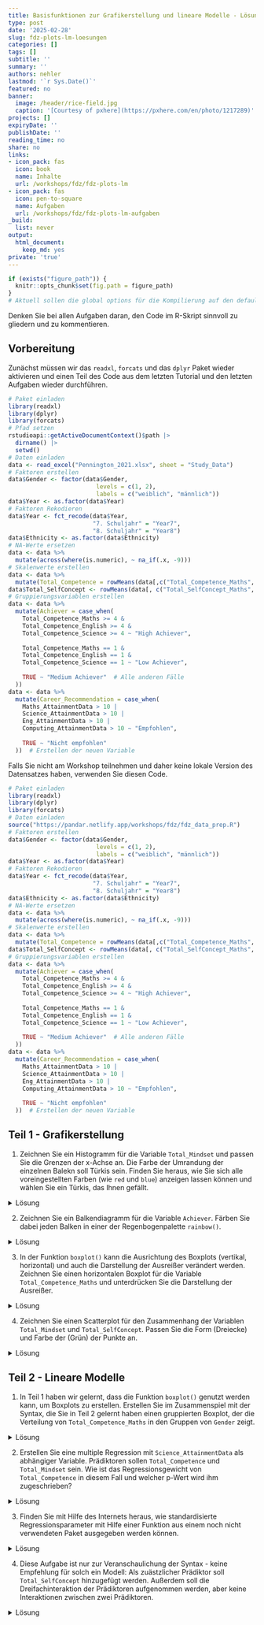 ```yaml
---
title: Basisfunktionen zur Grafikerstellung und lineare Modelle - Lösungen
type: post
date: '2025-02-28'
slug: fdz-plots-lm-loesungen
categories: []
tags: []
subtitle: ''
summary: ''
authors: nehler
lastmod: '`r Sys.Date()`'
featured: no
banner:
  image: /header/rice-field.jpg
  caption: '[Courtesy of pxhere](https://pxhere.com/en/photo/1217289)'
projects: []
expiryDate: ''
publishDate: ''
reading_time: no
share: no
links:
- icon_pack: fas
  icon: book
  name: Inhalte
  url: /workshops/fdz/fdz-plots-lm
- icon_pack: fas
  icon: pen-to-square
  name: Aufgaben
  url: /workshops/fdz/fdz-plots-lm-aufgaben
_build:
  list: never
output:
  html_document:
    keep_md: yes
private: 'true'
---
```




```r
if (exists("figure_path")) {
  knitr::opts_chunk$set(fig.path = figure_path)
}
# Aktuell sollen die global options für die Kompilierung auf den default Einstellungen gelassen werden
```

Denken Sie bei allen Aufgaben daran, den Code im R-Skript sinnvoll zu gliedern und zu kommentieren.


## Vorbereitung

Zunächst müssen wir das `readxl`, `forcats` und das `dplyr` Paket wieder aktivieren und einen Teil des Code aus dem letzten Tutorial und den letzten Aufgaben wieder durchführen.

```r
# Paket einladen
library(readxl)
library(dplyr)
library(forcats)
# Pfad setzen
rstudioapi::getActiveDocumentContext()$path |>
  dirname() |>
  setwd()
# Daten einladen
data <- read_excel("Pennington_2021.xlsx", sheet = "Study_Data")
# Faktoren erstellen
data$Gender <- factor(data$Gender, 
                         levels = c(1, 2),
                         labels = c("weiblich", "männlich"))
data$Year <- as.factor(data$Year)
# Faktoren Rekodieren
data$Year <- fct_recode(data$Year, 
                        "7. Schuljahr" = "Year7",
                        "8. Schuljahr" = "Year8")
data$Ethnicity <- as.factor(data$Ethnicity)
# NA-Werte ersetzen
data <- data %>%
  mutate(across(where(is.numeric), ~ na_if(.x, -9)))
# Skalenwerte erstellen
data <- data %>%
  mutate(Total_Competence = rowMeans(data[,c("Total_Competence_Maths", "Total_Competence_English", "Total_Competence_Science")]))
data$Total_SelfConcept <- rowMeans(data[, c("Total_SelfConcept_Maths", "Total_SelfConcept_Science", "Total_SelfConcept_English")]) 
# Gruppierungsvariablen erstellen
data <- data %>%
  mutate(Achiever = case_when(
    Total_Competence_Maths >= 4 & 
    Total_Competence_English >= 4 & 
    Total_Competence_Science >= 4 ~ "High Achiever",
    
    Total_Competence_Maths == 1 & 
    Total_Competence_English == 1 & 
    Total_Competence_Science == 1 ~ "Low Achiever",
    
    TRUE ~ "Medium Achiever"  # Alle anderen Fälle
  ))
data <- data %>%
  mutate(Career_Recommendation = case_when(
    Maths_AttainmentData > 10 |
    Science_AttainmentData > 10 |
    Eng_AttainmentData > 10 |
    Computing_AttainmentData > 10 ~ "Empfohlen",
    
    TRUE ~ "Nicht empfohlen"
  ))  # Erstellen der neuen Variable
```
Falls Sie nicht am Workshop teilnehmen und daher keine lokale Version des Datensatzes haben, verwenden Sie diesen Code.

```r
# Paket einladen
library(readxl)
library(dplyr)
library(forcats)
# Daten einladen
source("https://pandar.netlify.app/workshops/fdz/fdz_data_prep.R")
# Faktoren erstellen
data$Gender <- factor(data$Gender, 
                         levels = c(1, 2),
                         labels = c("weiblich", "männlich"))
data$Year <- as.factor(data$Year)
# Faktoren Rekodieren
data$Year <- fct_recode(data$Year, 
                        "7. Schuljahr" = "Year7",
                        "8. Schuljahr" = "Year8")
data$Ethnicity <- as.factor(data$Ethnicity)
# NA-Werte ersetzen
data <- data %>%
  mutate(across(where(is.numeric), ~ na_if(.x, -9)))
# Skalenwerte erstellen
data <- data %>%
  mutate(Total_Competence = rowMeans(data[,c("Total_Competence_Maths", "Total_Competence_English", "Total_Competence_Science")]))
data$Total_SelfConcept <- rowMeans(data[, c("Total_SelfConcept_Maths", "Total_SelfConcept_Science", "Total_SelfConcept_English")])
# Gruppierungsvariablen erstellen
data <- data %>%
  mutate(Achiever = case_when(
    Total_Competence_Maths >= 4 & 
    Total_Competence_English >= 4 & 
    Total_Competence_Science >= 4 ~ "High Achiever",
    
    Total_Competence_Maths == 1 & 
    Total_Competence_English == 1 & 
    Total_Competence_Science == 1 ~ "Low Achiever",
    
    TRUE ~ "Medium Achiever"  # Alle anderen Fälle
  ))
data <- data %>%
  mutate(Career_Recommendation = case_when(
    Maths_AttainmentData > 10 |
    Science_AttainmentData > 10 |
    Eng_AttainmentData > 10 |
    Computing_AttainmentData > 10 ~ "Empfohlen",
    
    TRUE ~ "Nicht empfohlen"
  ))  # Erstellen der neuen Variable
```



## Teil 1 - Grafikerstellung


1. Zeichnen Sie ein Histogramm für die Variable `Total_Mindset` und passen Sie die Grenzen der x-Achse an. Die Farbe der Umrandung der einzelnen Balekn soll Türkis sein. Finden Sie heraus, wie Sie sich alle voreingestellten Farben (wie `red` und `blue`) anzeigen lassen können und wählen Sie ein Türkis, das Ihnen gefällt.

<details><summary>Lösung</summary>

Um die Grenzen der x-Achse anzupassen, sollte zunächst der Bereich der Variable untersucht werden - bspw. mit der Funktion `summary()`.

```r
#### Aufgaben des Tutorials zu Basisfunktionen zur Grafikerstellung und linearen Modellen ----
##### Teil 1 -----
###### Aufgabe 1 ------
summary(data$Total_Mindset) # Überblick über die Variable
```
Darin sehen wir den Bereich, den wir abdecken sollten zwischen Minimum und Maximum. Die Funktion `hist()` wird genutzt, um ein Histogramm zu erstellen. Mit `xlim()` können die Grenzen der x-Achse angepasst werden.

```r
# Histogramm mit angepasster Skalierung der x-Achse
hist(data$Total_Mindset, 
     main = "Histogramm der Variable Total Mindset",
     xlab = "Total Mindset",
     ylab = "Häufigkeit",
     xlim = c(15, 45)) 
```

Die Farbe der Balken wird mit `col` und die Farbe der Umrandung mit `border` festgelegt. Um sich alle Basisfarben anzeigen zu lassen, kann die Funktion `colors()` genutzt werden. 

```r
colors()   # Anzeigen aller Basisfarben
``` 

Es gibt verschiedene Versionen von Türkis. Ich entscheide mich hier an dieser Stelle für `turquoise3`. 

```r
# Histogramm mit angepasster Skalierung der x-Achse und Farbe der Umrandung
hist(data$Total_Mindset, 
     main = "Histogramm der Variable Total Mindset",
     xlab = "Total Mindset",
     ylab = "Häufigkeit",
     xlim = c(15, 45),
     border = "turquoise3") 
```

</details>



2. Zeichnen Sie ein Balkendiagramm für die Variable `Achiever`. Färben Sie dabei jeden Balken in einer der Regenbogenpalette `rainbow()`.

<details><summary>Lösung</summary>

Zunächst einmal sollten wir uns anschauen, wie viele Kategorien die Variable `Achiever` hat. Dies kann mit der Funktion `table()` erreicht werden. Wenn man nicht selbst zählen möchte, kann man auch die Funktion `length()` nutzen, um die Anzahl der Kategorien zu erhalten.

```r
###### Aufgabe 2 ------
table(data$Achiever) # Überblick über die Kategorien
length(table(data$Achiever)) # Anzahl der Kategorien
```

Die Funktion `barplot()` wird genutzt, um ein Balkendiagramm zu erstellen. Die Farben der Balken werden mit `col` festgelegt. In der Funktion `rainbow()` wird die Anzahl der Farben angegeben, die genutzt werden sollen. 

```r
# Balkendiagramm mit Regenbogenfarben
barplot(table(data$Achiever), 
        main = "Balkendiagramm der Variable Achiever",
        xlab = "Achiever",
        ylab = "Häufigkeit",
        col = rainbow(3)) 
```

</details>

3. In der Funktion `boxplot()` kann die Ausrichtung des Boxplots (vertikal, horizontal) und auch die Darstellung der Ausreißer verändert werden. Zeichnen Sie einen horizontalen Boxplot für die Variable `Total_Competence_Maths` und unterdrücken Sie die Darstellung der Ausreißer.

<details><summary>Lösung</summary>

Die passenden Argumente zur Aufgabe heißen `horizontal` und `outline` und können beide entweder auf `TRUE` oder `FALSE` gesetzt werden.

```r
###### Aufgabe 3 ------
# Keine Darstellung der Ausreißer und horizontaler Boxplot
boxplot(data$Total_Competence_Maths, 
        main = "Boxplot der Variable Total Mindset",
        horizontal = T,
        outline = F)     
```

Wie wir sehen, geht der Boxplot jetzt nur von 2 bis 5 - die Zeichnung der Ausreißer mit dem Wert von 1 wurde unterdrückt.

</details>

4. Zeichnen Sie einen Scatterplot für den Zusammenhang der Variablen `Total_Mindset` und `Total_SelfConcept`. Passen Sie die Form (Dreiecke) und Farbe der (Grün) der Punkte an.


<details><summary>Lösung</summary>

Die nötigen Argumente im `plot()` Befehl sind `pch` für die Form der Punkte und `col` für die Farbe der Punkte. Für Dreiecke muss das Argument `pch` auf 2 gesetzt werden. Grün ist eine der Basisfarben und kann direkt als Zeichenkette `green` übergeben werden.

```r
###### Aufgabe 4 ------
# Scatterplot mit angepasster Form und Farbe der Punkte
plot(data$Total_Mindset, 
     data$Total_SelfConcept, 
     main = "Scatterplot der Variablen Total Mindset und Total SelfConcept",
     xlab = "Total Mindset",
     ylab = "Total SelfConcept",
     pch = 2, # Form der Punkte
     col = "green") # Farbe der Punkte
```


</details>



## Teil 2 - Lineare Modelle

1. In Teil 1 haben wir gelernt, dass die Funktion `boxplot()` genutzt werden kann, um Boxplots zu erstellen. Erstellen Sie im Zusammenspiel mit der Syntax, die Sie in Teil 2 gelernt haben einen gruppierten Boxplot, der die Verteilung von `Total_Competence_Maths` in den Gruppen von `Gender` zeigt.

<details><summary>Lösung</summary>

Die Funktion `boxplot()` kann auch genutzt werden, um gruppierte Boxplots zu erstellen. Dazu wird die Variable, die gruppiert werden soll, als erstes Argument übergeben. Die Gruppierungsvariable wird als zweites Argument übergeben. Getrennt werden diese durch die auch in der Regression verwendeten `~`.

```r
##### Teil 2 -----
###### Aufgabe 1 ------
# Gruppierte Boxplots
boxplot(data$Total_Competence_Maths ~ data$Gender, 
        main = "Gruppierte Boxplots der Variable Total Competence Maths",
        xlab = "Gender",
        ylab = "Total Competence Maths") 
```

</details>

2. Erstellen Sie eine multiple Regression mit `Science_AttainmentData` als abhängiger Variable. Prädiktoren sollen `Total_Competence` und `Total_Mindset` sein. Wie ist das Regressionsgewicht von `Total_Competence` in diesem Fall und welcher p-Wert wird ihm zugeschrieben?  

<details><summary>Lösung</summary>

Die Funktion `lm()` wird genutzt, um ein Regressionsmodell zu erstellen. Die abhängige Variable wird als erstes Argument übergeben, die Prädiktoren als zweites Argument. Getrennt werden diese durch `~`.


```r
###### Aufgabe 2 ------
# Regressionsmodell aufstellen
mod <- lm(Total_Competence_Science ~ Total_Competence + Total_Mindset, data = data)
```

Um die weiteren Informationen zu erhalten, wird die Funktion `summary()` genutzt.

```r
summary(mod)    # Zusammenfassung des Modells
```

</details>

3. Finden Sie mit Hilfe des Internets heraus, wie standardisierte Regressionsparameter mit Hilfe einer Funktion aus einem noch nicht verwendeten Paket ausgegeben werden können.

<details><summary>Lösung</summary>

Die Funktion `lm.beta()` aus dem Paket `lm.beta` kann genutzt werden, um standardisierte Regressionsparameter zu erhalten. Zuerst muss das Paket installiert werden.

```r
###### Aufgabe 3 ------
install.packages("lm.beta") # Paket installieren
```

Anschließend kann das Paket aktiviert werden.

```r
library(lm.beta) # Paket laden
```

Mit der Funktion `lm.beta()` kann das Modell analysiert werden. Am besten sollte noch die Funktion `summary()` genutzt werden, um die Ergebnisse übersichtlich darzustellen.

```r
mod |> lm.beta() |> summary()   # Standardisierte Regressionsparameter
```

Der Output aus der Funktion `summary()` hat sich bei den Koeffizienten um eine Zeile erweitert.

</details>

4. Diese Aufgabe ist nur zur Veranschaulichung der Syntax - keine Empfehlung für solch ein Modell: Als zuästzlicher Prädiktor soll `Total_SelfConcept` hinzugefügt werden. Außerdem soll die Dreifachinteraktion der Prädiktoren aufgenommen werden, aber keine Interaktionen zwischen zwei Prädiktoren.

<details><summary>Lösung</summary>

Hier lohnt es sich zunächst, zentrierte Versionen der Prädiktoren zu erstellen.

```r
###### Aufgabe 4 ------
# Zentrierte Prädiktoren erstellen
data$Total_Competence_center <- scale(data$Total_Competence, center = T, scale = F)
data$Total_Mindset_center <- scale(data$Total_Mindset, center = T, scale = F)
data$Total_SelfConcept_center <- scale(data$Total_SelfConcept, center = T, scale = F)
```

Die Funktion `lm()` wird genutzt, um das Modell zu erstellen. Wenn wir die `*`-Notation nutzen, werden alle Interaktionen bis zur dritten Ordnung aufgenommen. 


```r
# Modell mit Interaktionen bis zur dritten Ordnung
mod_falsch <- lm(Total_Competence_Science ~ Total_Competence_center * Total_Mindset_center * Total_SelfConcept_center, data = data)
```

In der Aufgabenstellung ist explizit nur die Interaktion der dritten Ordnung gewünscht. Daher sollte die `:`-Notation genutzt werden.

```r
# Modell mit den spezifisch gewünschten Interaktionen
mod_korrekt <- lm(Total_Competence_Science ~ Total_Competence_center + Total_Mindset_center + Total_SelfConcept_center + Total_Competence_center:Total_Mindset_center:Total_SelfConcept_center, data = data)
```

Anmerkung: Es ist empfehlenswert, keine Modelle zu bestimmen, in denen Interaktionen niedrigerer Ordnung nicht drin sind. Wie gesagt war das Beispiel nur zur Veranschaulichung der Syntax.

</details>
